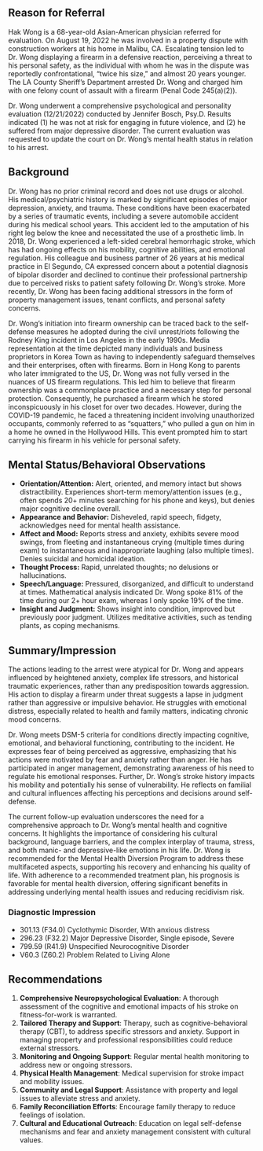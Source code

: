 ## Reason for Referral

Hak Wong is a 68-year-old Asian-American physician referred for evaluation. On
August 19, 2022 he was involved in a property dispute with construction workers
at his home in Malibu, CA. Escalating tension led to Dr. Wong displaying a
firearm in a defensive reaction, perceiving a threat to his personal safety, as
the individual with whom he was in the dispute was reportedly confrontational,
"twice his size," and almost 20 years younger. The LA County Sheriff's Department
arrested Dr. Wong and charged him with one felony count of assault
with a firearm (Penal Code 245(a)(2)).

Dr. Wong underwent a comprehensive psychological and personality evaluation
(12/21/2022) conducted by Jennifer Bosch, Psy.D. Results indicated (1) he was
not at risk for engaging in future violence, and (2) he suffered from major
depressive disorder. The current evaluation was requested to update the court on
Dr. Wong's mental health status in relation to his arrest.

## Background

Dr. Wong has no prior criminal record and does not use drugs or alcohol. His medical/psychiatric history is marked by significant episodes of major depression, anxiety, and trauma. These conditions have been exacerbated by a series of traumatic events, including a severe automobile accident during his medical school years. This accident led to the amputation of his right leg below the knee and necessitated the use of a prosthetic limb. In 2018, Dr. Wong experienced a left-sided cerebral hemorrhagic stroke, which has had ongoing effects on his mobility, cognitive abilities, and emotional regulation. His colleague and business partner of 26 years at his medical practice in El Segundo, CA expressed concern about a potential diagnosis of bipolar disorder and declined to continue their professional partnership due to perceived risks to patient safety following Dr. Wong's stroke. More recently, Dr. Wong has been facing additional stressors in the form of property management issues, tenant conflicts, and personal safety concerns.

Dr. Wong's initiation into firearm ownership can be traced back to the
self-defense measures he adopted during the civil unrest/riots following the
Rodney King incident in Los Angeles in the early 1990s. Media representation at the time
depicted many individuals and business proprietors in Korea Town as having to
independently safeguard themselves and their enterprises, often with firearms.
Born in Hong Kong to parents who later immigrated to the US, Dr. Wong was not
fully versed in the nuances of US firearm regulations. This led him to believe
that firearm ownership was a commonplace practice and a necessary step for
personal protection. Consequently, he purchased a firearm which he stored
inconspicuously in his closet for over two decades. However, during the COVID-19
pandemic, he faced a threatening incident involving unauthorized occupants,
commonly referred to as "squatters," who pulled a gun on him in a home he owned
in the Hollywood Hills. This event prompted him to start carrying his firearm in
his vehicle for personal safety.

## Mental Status/Behavioral Observations

::: {.block above="1.2em"}
- **Orientation/Attention:** Alert, oriented, and memory intact but shows distractibility. Experiences short-term memory/attention issues (e.g., often spends 20+ minutes searching for his phone and keys), but denies major cognitive decline overall.
- **Appearance and Behavior:** Disheveled, rapid speech, fidgety, acknowledges need for mental health assistance.
- **Affect and Mood:** Reports stress and anxiety, exhibits severe mood swings,
from fleeting and instantaneous crying (multiple times during exam) to instantaneous and
inappropriate laughing (also multiple times). Denies suicidal and homicidal ideation.
- **Thought Process:** Rapid, unrelated thoughts; no delusions or hallucinations.
- **Speech/Language:** Pressured, disorganized, and difficult to understand at
times. Mathematical analysis indicated Dr. Wong spoke 81% of the time during our
2+ hour exam, whereas I only spoke 19% of the time.
- **Insight and Judgment:** Shows insight into condition, improved but
previously poor judgment. Utilizes meditative activities, such as tending
plants, as coping mechanisms.
:::

## Summary/Impression

The actions leading to the arrest were atypical for Dr. Wong and appears
influenced by heightened anxiety, complex life stressors, and historical
traumatic experiences, rather than any predisposition towards aggression. His
action to display a firearm under threat suggests a lapse in judgment
rather than aggressive or impulsive behavior. He struggles with emotional
distress, especially related to health and family matters, indicating chronic
mood concerns.

Dr. Wong meets DSM-5 criteria for conditions directly impacting cognitive,
emotional, and behavioral functioning, contributing to the incident. He expresses fear of being perceived as aggressive, emphasizing that his actions
were motivated by fear and anxiety rather than anger. He has participated in
anger management, demonstrating awareness of his need to regulate his emotional
responses. Further, Dr. Wong's stroke history impacts his mobility and potentially his
sense of vulnerability. He reflects on familial and cultural influences affecting his
perceptions and decisions around self-defense.

The current follow-up evaluation underscores the need for a comprehensive approach to Dr. Wong's mental health and cognitive concerns. It highlights the importance of considering his cultural background, language barriers, and the complex interplay of trauma, stress, and both manic- and depressive-like emotions in his life. Dr. Wong is recommended for the Mental Health Diversion Program to address these multifaceted aspects, supporting his recovery and enhancing his quality of life. With adherence to a recommended treatment plan, his prognosis is favorable for mental health diversion, offering significant benefits in addressing underlying mental health issues and reducing recidivism risk.

### Diagnostic Impression

- 301.13 (F34.0) Cyclothymic Disorder, With anxious distress
- 296.23 (F32.2) Major Depressive Disorder, Single episode, Severe
- 799.59 (R41.9) Unspecified Neurocognitive Disorder
- V60.3 (Z60.2) Problem Related to Living Alone

## Recommendations

1. **Comprehensive Neuropsychological Evaluation**: A thorough assessment of the
cognitive and emotional impacts of his stroke on fitness-for-work is warranted.
2. **Tailored Therapy and Support**: Therapy, such as cognitive-behavioral therapy (CBT), to address specific stressors and anxiety. Support in managing property and professional responsibilities could reduce external stressors.
3. **Monitoring and Ongoing Support**: Regular mental health monitoring to address new or ongoing stressors.
4. **Physical Health Management**: Medical supervision for stroke impact and mobility issues.
5. **Community and Legal Support**: Assistance with property and legal issues to alleviate stress and anxiety.
6. **Family Reconciliation Efforts**: Encourage family therapy to reduce feelings of isolation.
7. **Cultural and Educational Outreach**: Education on legal self-defense mechanisms and fear and anxiety management consistent with cultural values.
